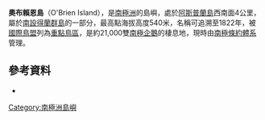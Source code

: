 {{Coord|61|30|S|55|58|W||display=title}}

'''奧布賴恩島'''（O'Brien Island），是[[南極洲|南極洲]]的島嶼，處於[[阿斯普蘭島|阿斯普蘭島]]西南面4公里，屬於[[南設得蘭群島|南設得蘭群島]]的一部分，最高點海拔高度540米，名稱可追溯至1822年，被[[國際鳥盟|國際鳥盟]]列為[[重點鳥區|重點鳥區]]，是約21,000雙[[南極企鵝|南極企鵝]]的棲息地，現時由[[南極條約體系|南極條約體系]]管理。

==參考資料==
*{{usgs-gazetteer}}

{{Antarctica-geo-stub}}
[[Category:南極洲島嶼|Category:南極洲島嶼]]